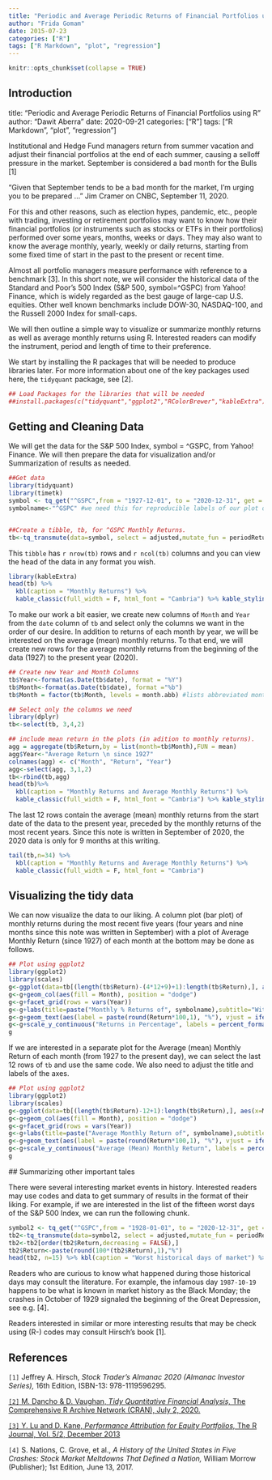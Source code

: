 ```yaml
---
title: "Periodic and Average Periodic Returns of Financial Portfolios using R"
author: "Frida Gomam"
date: 2015-07-23
categories: ["R"]
tags: ["R Markdown", "plot", "regression"]
---
```


```r
knitr::opts_chunk$set(collapse = TRUE)
```

## Introduction

title: "Periodic and Average Periodic Returns of Financial Portfolios using R"
author: "Dawit Aberra"
date: 2020-09-21
categories: ["R"]
tags: ["R Markdown", "plot", "regression"]

Institutional and Hedge Fund managers return from summer vacation and adjust their financial portfolios at the end of each summer, causing a selloff pressure in the market. September is considered a bad month for the Bulls [1] 

“Given that September tends to be a bad month for the market, I’m urging you to be prepared …” Jim Cramer on CNBC, September 11, 2020.

For this and other reasons, such as election hypes, pandemic, etc., people with trading, investing or retirement portfolios may want to know how their financial portfolios (or instruments such as stocks or ETFs in their portfolios) performed over some years, months, weeks or days. They may also want to know the average monthly, yearly, weekly or daily returns, starting from some fixed time of start in the past to the present or recent time. 

Almost all portfolio managers measure performance with reference to a benchmark [3]. 
In this short note, we will consider the historical data of the Standard and Poor's 500 Index (S&P 500, symbol=^GSPC) from Yahoo! Finance, which is widely regarded as the best gauge of large-cap U.S. equities. Other well known benchmarks include DOW-30, NASDAQ-100, and the Russell 2000 Index for small-caps.

We will then outline a simple way to visualize or summarize monthly returns as well as average monthly returns using R. Interested readers can modify the instrument, period and length of time to their preference.

We start by installing the R packages that  will be needed to produce libraries later. For more information about one of the key packages used here, the `tidyquant` package,  see [2]. 


```r
## Load Packages for the libraries that will be needed
##install.packages(c("tidyquant","ggplot2","RColorBrewer","kableExtra"))

```

## Getting and Cleaning Data

We will get the data for the S&P 500 Index, symbol = ^GSPC,  from Yahoo! Finance. We will then prepare the data for visualization and/or Summarization  of results as needed. 

```r
##Get data 
library(tidyquant)
library(timetk)
symbol <- tq_get("^GSPC",from = "1927-12-01", to = "2020-12-31", get = "stock.prices")
symbolname<-"^GSPC" #we need this for reproducible labels of our plot outputs.


##Create a tibble, tb, for ^GSPC Monthly Returns. 
tb<-tq_transmute(data=symbol, select = adjusted,mutate_fun = periodReturn, period = "monthly",col_rename = "Return")
```

This `tibble` has `r nrow(tb) ` rows and `r ncol(tb)` columns and you can view the head of the data in any format you wish. 

```r
library(kableExtra)
head(tb) %>%
  kbl(caption = "Monthly Returns") %>%
  kable_classic(full_width = F, html_font = "Cambria") %>% kable_styling()
```


To make our work a bit easier, we create new columns of `Month` and `Year` from the `date` column of `tb` and select only the columns we want in the order of our desire. In addition to returns of each month by year, we will be interested on the average (mean) monthly returns. To that end, we will create new rows for the average monthly returns from the beginning of the data (1927) to the present year (2020).


```r
## Create new Year and Month Columns
tb$Year<-format(as.Date(tb$date), format = "%Y")
tb$Month<-format(as.Date(tb$date), format ="%b")
tb$Month = factor(tb$Month, levels = month.abb) #lists abbreviated months in chronological order when plotting

## Select only the columns we need
library(dplyr)
tb<-select(tb, 3,4,2)

## include mean return in the plots (in adition to monthly returns). 
agg = aggregate(tb$Return,by = list(month=tb$Month),FUN = mean)
agg$Year<-"Average Return \n since 1927"
colnames(agg) <- c("Month", "Return", "Year")
agg<-select(agg, 3,1,2)
tb<-rbind(tb,agg)
head(tb)%>%
  kbl(caption = "Monthly Returns and Average Monthly Returns") %>%
  kable_classic(full_width = F, html_font = "Cambria") %>% kable_styling()
```

The last 12 rows contain the average (mean) monthly returns from the start date of the data to the present year, preceded by the monthly returns of the most recent years. Since this note is written in September of 2020, the 2020 data is only for 9 months at this writing.

```r
tail(tb,n=34) %>%
  kbl(caption = "Monthly Returns and Average Monthly Returns") %>%
  kable_classic(full_width = F, html_font = "Cambria")
```

## Visualizing the tidy data

We can now visualize the data to our liking.
A column plot (bar plot) of monthly returns during the most recent five years (four years and nine months since this note was written in September) with a plot of Average  Monthly Return (since 1927) of each month at the bottom may be done as follows.


```r
## Plot using ggplot2
library(ggplot2)
library(scales)
g<-ggplot(data=tb[(length(tb$Return)-(4*12+9)+1):length(tb$Return),], aes(x=Month, y=Return)) 
g<-g+geom_col(aes(fill = Month), position = "dodge")
g<-g+facet_grid(rows = vars(Year))
g<-g+labs(title=paste("Monthly % Returns of", symbolname),subtitle="With % return stamped on top/bottom of each bar")
g<-g+geom_text(aes(label = paste(round(Return*100,1), "%"), vjust = ifelse(Return >= 0, -0.1, 1.1)), size=3.5)  
g<-g+scale_y_continuous("Returns in Percentage", labels = percent_format(),expand = expansion(mult = c(0.2, 0.2))) 
g
```

If we are interested in  a separate plot for the Average (mean) Monthly Return of each month (from 1927 to the present day), we can select the last 12 rows of `tb` and use the same code. We also need to adjust the title and labels of the axes.

```r
## Plot using ggplot2 
library(ggplot2)
library(scales)
g<-ggplot(data=tb[(length(tb$Return)-12+1):length(tb$Return),], aes(x=Month, y=Return)) 
g<-g+geom_col(aes(fill = Month), position = "dodge")
g<-g+facet_grid(rows = vars(Year))
g<-g+labs(title=paste("Average Monthly Return of", symbolname),subtitle="With mean %age return since 1927 stamped on top/bottom of each bar")
g<-g+geom_text(aes(label = paste(round(Return*100,1), "%"), vjust = ifelse(Return >= 0, -0.1, 1.1)), size=3.5)  
g<-g+scale_y_continuous("Average (Mean) Monthly Return", labels = percent_format(),expand = expansion(mult = c(0.2, 0.2))) 
g
```
 
 ## Summarizing other important tales

There were several interesting market events in history. Interested readers may use codes and data to get summary of results in the format of their liking.
For example, if we are interested in the list of the fifteen  worst days of the S&P 500 Index, we can run the following chunk.
 
```r
symbol2 <- tq_get("^GSPC",from = "1928-01-01", to = "2020-12-31", get = "stock.prices")
tb2<-tq_transmute(data=symbol2, select = adjusted,mutate_fun = periodReturn, period = "daily",col_rename = "Return")
tb2<-tb2[order(tb2$Return,decreasing = FALSE),]
tb2$Return<-paste(round(100*(tb2$Return),1),"%")
head(tb2, n=15) %>% kbl(caption = "Worst historical days of market") %>% kable_classic(full_width = F, html_font = "Cambria")

```
 
Readers who are curious to know what happened during those historical days may consult the  literature. For example, the infamous day `1987-10-19` happens to be what is known in market history as the Black Monday; the crashes in October of 1929 signaled the beginning of the Great Depression, see e.g.  [4]. 


Readers interested in similar or more interesting results that may be check using (R-) codes may consult Hirsch's book [1].


## References

`[1]` Jeffrey A. Hirsch, *Stock Trader's Almanac 2020 (Almanac Investor Series),* 16th Edition, ISBN-13: 978-1119596295.

[`[2]` M. Dancho & D. Vaughan, *Tidy Quantitative Financial Analysis,* The Comprehensive R Archive Network (CRAN), July 2, 2020.](https://cran.r-project.org/web/packages/tidyquant/tidyquant.pdf) 

[`[3]` Y. Lu and D. Kane, *Performance Attribution for Equity Portfolios,* The R Journal, Vol. 5/2, December 2013](https://journal.r-project.org/archive/2013-2/lu-kane.pdf)

`[4]` S. Nations, C. Grove, et al., *A History of the United States in Five Crashes: Stock Market Meltdowns That 
      Defined a Nation, *William Morrow (Publisher); 1st Edition, June 13, 2017.

